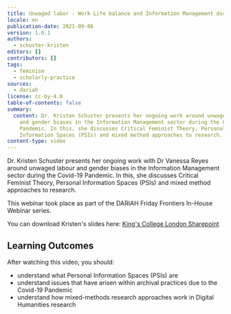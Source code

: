 ```yaml
---
title: Unwaged labor - Work Life balance and Information Management during COVID-19
locale: en
publication-date: 2021-09-08
version: 1.0.1
authors:
  - schuster-kristen
editors: []
contributors: []
tags:
  - feminism
  - scholarly-practice
sources:
  - dariah
license: cc-by-4.0
table-of-contents: false
summary:
  content: Dr. Kristen Schuster presents her ongoing work around unwaged labour
    and gender biases in the Information Management sector during the Covid-19
    Pandemic. In this, she discusses Critical Feminist Theory, Personal
    Information Spaces (PSIs) and mixed method approaches to research.
content-type: video
---
```

Dr. Kristen Schuster presents her ongoing work with Dr Vanessa Reyes around unwaged labour and gender biases in the Information Management sector during the Covid-19 Pandemic. In this, she discusses Critical Feminist Theory, Personal Information Spaces (PSIs) and mixed method approaches to research.

This webinar took place as part of the DARIAH Friday Frontiers In-House Webinar series.

You can download Kristen's slides here: [King's College London Sharepoint](https://emckclac-my.sharepoint.com/:p:/g/personal/k1517875_kcl_ac_uk/EY-QHoalhfxOiUAc-M9CsvcBKGhA_Kfff49j_1Im9O7W6g?e=9js4xa)

## Learning Outcomes

After watching this video, you should:

* understand what Personal Information Spaces (PSIs) are
* understand issues that have arisen within archival practices due to the Covid-19 Pandemic
* understand how mixed-methods research approaches work in Digital Humanities research

<VideoCard provider="youtube" id="rd26Ofnapes" title="Unwaged Labor" image="/assets/content/assets/en/resources/hosted/unwaged-labor-work-life-balance-and-information-management-during-covid-19/kristen-friday-frontiers-png" />
